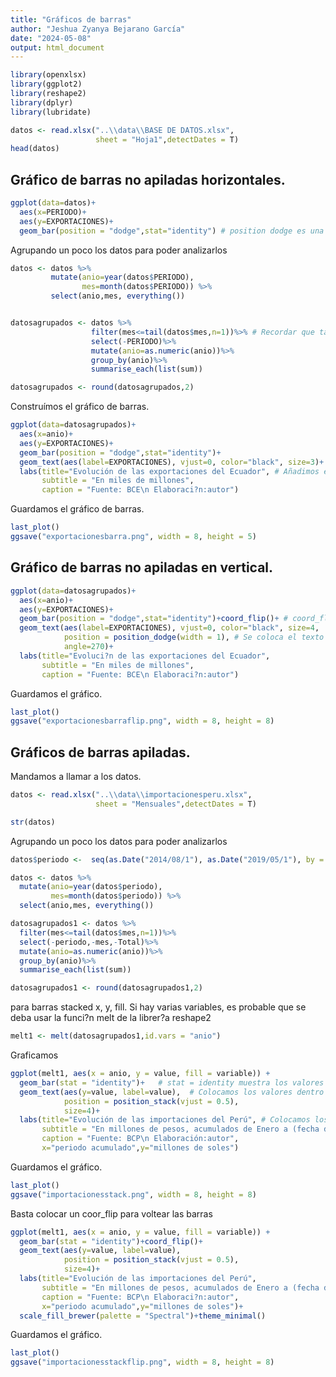 ---
title: "Gráficos de barras"
author: "Jeshua Zyanya Bejarano García"
date: "2024-05-08"
output: html_document
---

```{r}
library(openxlsx)
library(ggplot2)
library(reshape2)
library(dplyr)
library(lubridate)
```

```{r}
datos <- read.xlsx("..\\data\\BASE DE DATOS.xlsx",
                   sheet = "Hoja1",detectDates = T)
head(datos)
```
## Gráfico de barras no apiladas horizontales.

```{r}
ggplot(data=datos)+
  aes(x=PERIODO)+
  aes(y=EXPORTACIONES)+
  geom_bar(position = "dodge",stat="identity") # position dodge es una barra al lado de otra, stat es lo que se va a colocar los valores propios del data frame.
```
Agrupando un poco los datos para poder analizarlos
```{r}
datos <- datos %>%
         mutate(anio=year(datos$PERIODO),
                mes=month(datos$PERIODO)) %>%
         select(anio,mes, everything())  


datosagrupados <- datos %>%
                  filter(mes<=tail(datos$mes,n=1))%>% # Recordar que tail devuelve el último valor                                                     disponible del data frame datos (en este caso)
                  select(-PERIODO)%>%
                  mutate(anio=as.numeric(anio))%>%
                  group_by(anio)%>%
                  summarise_each(list(sum))

datosagrupados <- round(datosagrupados,2)
```
Construímos el gráfico de barras.
```{r}
ggplot(data=datosagrupados)+
  aes(x=anio)+
  aes(y=EXPORTACIONES)+
  geom_bar(position = "dodge",stat="identity")+
  geom_text(aes(label=EXPORTACIONES), vjust=0, color="black", size=3)+ # Aquí editamos el texto de las etiquetas que iran encima de las barras. vjust=0 ajusta en vertical el texto.
  labs(title="Evolución de las exportaciones del Ecuador", # Añadimos el título, el sub y el                                                                   caption
       subtitle = "En miles de millones",
       caption = "Fuente: BCE\n Elaboraci?n:autor")
```
Guardamos el gráfico de barras.
```{r}
last_plot()
ggsave("exportacionesbarra.png", width = 8, height = 5)
```

## Gráfico de barras no apiladas en vertical.

```{r}
ggplot(data=datosagrupados)+
  aes(x=anio)+
  aes(y=EXPORTACIONES)+
  geom_bar(position = "dodge",stat="identity")+coord_flip()+ # coord_flip orienta en vertical.
  geom_text(aes(label=EXPORTACIONES), vjust=0, color="black", size=4,
            position = position_dodge(width = 1), # Se coloca el texto uno junto al otro.
            angle=270)+
  labs(title="Evoluci?n de las exportaciones del Ecuador",
       subtitle = "En miles de millones",
       caption = "Fuente: BCE\n Elaboraci?n:autor")
```
Guardamos el gráfico.
```{r}
last_plot()
ggsave("exportacionesbarraflip.png", width = 8, height = 8)
```


## Gráficos de barras apiladas.

Mandamos a llamar a los datos.
```{r}
datos <- read.xlsx("..\\data\\importacionesperu.xlsx",
                   sheet = "Mensuales",detectDates = T)

str(datos)
```
Agrupando un poco los datos para poder analizarlos
```{r}
datos$periodo <-  seq(as.Date("2014/08/1"), as.Date("2019/05/1"), by = "month")

datos <- datos %>%
  mutate(anio=year(datos$periodo),
         mes=month(datos$periodo)) %>%
  select(anio,mes, everything())

datosagrupados1 <- datos %>%
  filter(mes<=tail(datos$mes,n=1))%>%
  select(-periodo,-mes,-Total)%>%
  mutate(anio=as.numeric(anio))%>%
  group_by(anio)%>%
  summarise_each(list(sum))

datosagrupados1 <- round(datosagrupados1,2)
```

para barras stacked x, y, fill.
Si hay varias variables, es probable que se deba usar la funci?n melt
de la librer?a reshape2

```{r}
melt1 <- melt(datosagrupados1,id.vars = "anio")
```
Graficamos
```{r}
ggplot(melt1, aes(x = anio, y = value, fill = variable)) + 
  geom_bar(stat = "identity")+   # stat = identity muestra los valores correpondientes a los valores que se encuentran dentro del df metl1. Esto junto con fill="identity" genera las barras apiladas.
  geom_text(aes(y=value, label=value),  # Colocamos los valores dentro de cada stack
            position = position_stack(vjust = 0.5),
            size=4)+
  labs(title="Evolución de las importaciones del Perú", # Colocamos los títulos, subs y captions.
       subtitle = "En millones de pesos, acumulados de Enero a (fecha de corte)",
       caption = "Fuente: BCP\n Elaboración:autor",
       x="periodo acumulado",y="millones de soles")
```
Guardamos el gráfico.
```{r}
last_plot()
ggsave("importacionesstack.png", width = 8, height = 8)  
```

Basta colocar un coor_flip para voltear las barras
```{r}
ggplot(melt1, aes(x = anio, y = value, fill = variable)) + 
  geom_bar(stat = "identity")+coord_flip()+
  geom_text(aes(y=value, label=value),
            position = position_stack(vjust = 0.5),
            size=4)+
  labs(title="Evolución de las importaciones del Perú",
       subtitle = "En millones de pesos, acumulados de Enero a (fecha de corte)",
       caption = "Fuente: BCP\n Elaboraci?n:autor",
       x="periodo acumulado",y="millones de soles")+
  scale_fill_brewer(palette = "Spectral")+theme_minimal()
```
Guardamos el gráfico.
```{r}
last_plot()
ggsave("importacionesstackflip.png", width = 8, height = 8) 
```

